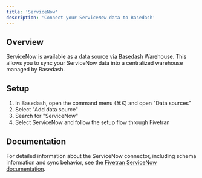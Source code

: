```yaml
---
title: 'ServiceNow'
description: 'Connect your ServiceNow data to Basedash'
---
```


## Overview

ServiceNow is available as a data source via Basedash Warehouse. This allows you to sync your ServiceNow data into a centralized warehouse managed by Basedash.

## Setup

1. In Basedash, open the command menu (⌘K) and open "Data sources"
2. Select "Add data source"
3. Search for "ServiceNow"
4. Select ServiceNow and follow the setup flow through Fivetran

## Documentation

For detailed information about the ServiceNow connector, including schema information and sync behavior, see the [Fivetran ServiceNow documentation](https://fivetran.com/docs/connectors/applications/servicenow).
